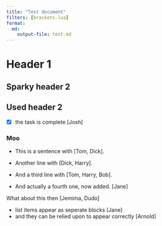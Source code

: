 ---
title: "Test document"
filters: [brackets.lua]
format:
  md:
    output-file: test.md
---

# Header 1

## Sparky header 2

## Used header 2

- [x] the task is complete [Josh]

### Moo

- This is a sentence with [Tom, Dick].
- Another line with [Dick, Harry].
- And a third line with [Tom, Harry, Bob].

- And actually a fourth one, now added. [Jane]

What about this then [Jemima, Dudo]

- list items appear as seperate blocks [Jane]
- and they can be relied upon to appear correctly [Arnold]
